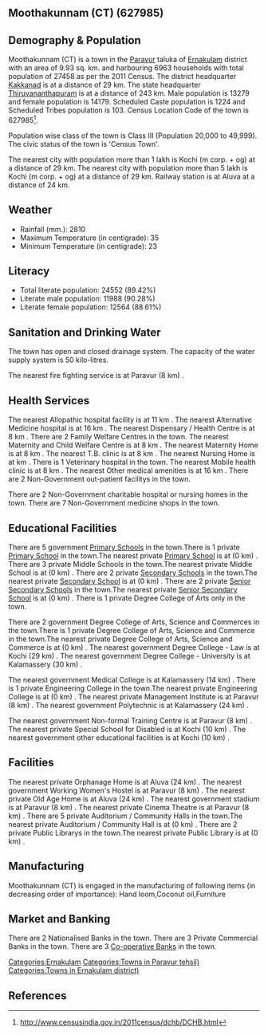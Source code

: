 {{Infobox settlement
| name=Moothakunnam (CT)
| native_name=
| native_name_lang=
| other_name=
| nickname=
| settlement_type=Town
| image_skyline=
| image_alt=
| image_caption=
| pushpin_map=India Kerala
| pushpin_label_position=right
| pushpin_map_alt=
| pushpin_map_caption=Location in Kerala, India
| latd=
| latm=
| lats=
| latNS=
| longd=
| longm=
| longs=
| longEW=
| coordinates_display=inline,title
| subdivision_type=Country
| subdivision_name={{flag|India}}
| subdivision_type1=[[States and territories of India|State]]
| subdivision_name1=Kerala 
| subdivision_type2=[[List of districts of India|District]]
| subdivision_name2=Ernakulam
| subdivision_type3=Tahsil
| subdivision_name3=Paravur
| website=
| established_title=<!-- Established -->
| established_date=
| founder=
| named_for=
| government_type=
| governing_body=
| unit_pref=Metric
| area_footnotes=
| area_rank=
| area_total_km2=9.93
| elevation_footnotes=
| elevation_m=
| population_total=27458
| population_as_of=2011
| population_rank=
| population_density_km2=2765
| population_demonym=
| population_footnotes=
| demographics_type1=Languages=
| demographics1_title1=Official=
| demographics1_info1=[[Malayalam language|Malayalam]]
| timezone1=[[Indian Standard Time|IST]]
| utc_offset1==+5:30
| postal_code_type=[[Postal Index Number|PIN]]
| postal_code=
| area_code_type=Telephone code
| area_code=
| registration_plate=
| blank1_name_sec1=Nearest city
| blank1_info_sec1=[[Kochi (m corp. + og) ]]
| blank2_name_sec1=[[Human sex ratio|Sex ratio]]
| blank2_info_sec1=1067
| blank3_name_sec1=Literacy
| blank3_info_sec1=89.42%
| blank1_name_sec2=[[2011 Census of India|2011 census]] code
| blank1_info_sec2=627985
| footnotes=
}}

== Moothakunnam (CT) (627985) ==

== Demography & Population ==

Moothakunnam (CT) is a town in the [[Paravur]] taluka of [[Ernakulam]] district with an area of 9.93 sq. km. and harbouring 6963 households with total population of 27458 as per the 2011 Census. The district headquarter [[Kakkanad]] is at a distance of 29 km. The state headquarter [[Thiruvananthapuram]] is at a distance of 243 km. Male population is 13279 and female population is 14179. Scheduled Caste population is 1224 and Scheduled Tribes population is 103. Census Location Code of the town is 627985<ref>http://www.censusindia.gov.in/2011census/dchb/DCHB.html</ref>.

Population wise class of the town is Class III (Population 20,000 to 49,999).
The civic status of the town is 'Census Town'.

The nearest city with population more than 1 lakh is Kochi (m corp. + og)  at a distance of 29 km. The nearest city with population more than 5 lakh is Kochi (m corp. + og)  at a distance of 29 km. Railway station is at Aluva at a distance of 24 km.


== Weather ==  
* Rainfall (mm.): 2810 
* Maximum Temperature (in centigrade): 35
* Minimum Temperature (in centigrade): 23


== Literacy ==  
* Total literate population: 24552 (89.42%)
* Literate male population: 11988 (90.28%)
* Literate female population: 12564 (88.61%)


== Sanitation and Drinking Water ==  
The town has open and closed drainage system.
The capacity of the water supply system is 50 kilo-litres.

The nearest fire fighting service is at Paravur (8 km) .


== Health Services ==
The nearest Allopathic hospital facility is at 11 km .
The nearest Alternative Medicine hospital is at 16 km .
The nearest Dispensary / Health Centre is at 8 km .
There are 2 Family Welfare Centres in the town.
The nearest Maternity and Child Welfare Centre is at 8 km .
The nearest Maternity Home is at 8 km .
The nearest T.B. clinic is at 8 km .
The nearest Nursing Home is at  km .
There is 1 Veterinary hospital in the town.
The nearest Mobile health clinic is at 8 km .
The nearest Other medical amenities is at 16 km .
There are 2 Non-Government out-patient facilitys in the town.

There are 2 Non-Government charitable hospital or nursing homes in the town.
There are 7 Non-Government medicine shops in the town.


== Educational Facilities ==
There are 5 government [[Primary School]]s in the town.There is 1 private [[Primary School]] in the town.The nearest private [[Primary School]] is at  (0 km) .
There are 3 private Middle Schools in the town.The nearest private Middle School is at  (0 km) .
There are 2 private [[Secondary School]]s in the town.The nearest private [[Secondary School]] is at  (0 km) .
There are 2 private [[Senior Secondary School]]s in the town.The nearest private [[Senior Secondary School]] is at  (0 km) .
There is 1 private Degree College of Arts only in the town. 
 
 
 
 
There are 2 government Degree College of Arts, Science and Commerces in the town.There is 1 private Degree College of Arts, Science and Commerce in the town.The nearest private Degree College of Arts, Science and Commerce is at  (0 km) .
The nearest government Degree College - Law is at Kochi (29 km) .
The nearest government Degree College - University is at Kalamassery (30 km) .
 
The nearest government Medical College is at Kalamassery (14 km) .
There is 1 private Engineering College in the town.The nearest private Engineering College is at  (0 km) .
The nearest private Management Institute is at Paravur (8 km) .
The nearest government Polytechnic is at Kalamassery (24 km) .
 
The nearest government Non-formal Training Centre is at Paravur (8 km) .
The nearest private Special School for Disabled is at Kochi (10 km) .
The nearest government other educational facilities is at Kochi (10 km) .


== Facilities ==
The nearest private Orphanage Home is at Aluva (24 km) .
The nearest government Working Women's Hostel is at Paravur (8 km) .
The nearest private Old Age Home is at Aluva (24 km) .
The nearest government stadium is at Paravur (8 km) .
The nearest private Cinema Theatre is at Paravur (8 km) .
There are 5 private Auditorium / Community Halls in the town.The nearest private Auditorium / Community Hall is at  (0 km) .
There are 2 private Public Librarys in the town.The nearest private Public Library is at  (0 km) .


== Manufacturing ==
Moothakunnam (CT) is engaged in the manufacturing of following items (in decreasing order of importance): Hand loom,Coconut oil,Furniture


== Market and Banking ==
There are 2 Nationalised Banks in the town.
There are 3 Private Commercial Banks in the town.
There are 3 [[Co-operative Bank]]s in the town.




[[Categories:Ernakulam]]
[[Categories:Towns in Paravur tehsil)]]
[[Categories:Towns in Ernakulam district)]]


== References ==
{{Reflist}}


